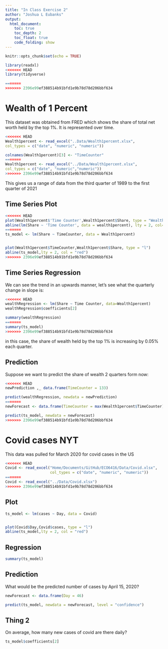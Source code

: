 ```yaml
---
title: "In Class Exercise 2"
author: "Joshua L Eubanks"
output: 
  html_document:
    toc: true
    toc_depth: 2
    toc_float: true
    code_folding: show
---
```


```r
knitr::opts_chunk$set(echo = TRUE)

library(readxl)
<<<<<<< HEAD
library(tidyverse)

=======
>>>>>>> 2396e99ef388514b91bfd1e9b78d78d206bbf634
```

# Wealth of 1 Percent

This dataset was obtained from FRED which shows the share of total net worth held by the top 1%. It is represented over time.

```r
<<<<<<< HEAD
Wealth1percent <- read_excel("..Data/Wealth1percent.xlsx",
col_types = c("date", "numeric", "numeric"))

colnames(Wealth1percent)[3] <- "TimeCounter"
=======
Wealth1percent <- read_excel("../Data/Wealth1percent.xlsx",
col_types = c("date", "numeric","numeric"))
>>>>>>> 2396e99ef388514b91bfd1e9b78d78d206bbf634
```

This gives us a range of data from the third quarter of 1989 to the first quarter of 2021

## Time Series Plot


```r
<<<<<<< HEAD
plot(Wealth1percent$'Time Counter',Wealth1percent$Share, type = "Wealth1percent")
abline(lm(Share ~ 'Time Counter', data = wealth1percent), lty = 2, col="red")
=======
ts_model <- lm(Share ~ TimeCounter, data = Wealth1percent)


plot(Wealth1percent$TimeCounter,Wealth1percent$Share, type = "l")
abline(ts_model,lty = 2, col = "red")
>>>>>>> 2396e99ef388514b91bfd1e9b78d78d206bbf634
```


## Time Series Regression

We can see the trend in an upwards manner, let's see what the quarterly change in slope is:

```r
<<<<<<< HEAD
wealthRegression <- lm(Share ~ Time Counter, data=Wealth1percent)
wealthRegression$coefficients[2]

summary(wealthRegression)
=======
summary(ts_model)
>>>>>>> 2396e99ef388514b91bfd1e9b78d78d206bbf634
```

in this case, the share of wealth held by the top 1% is increasing by 0.05% each quarter.

## Prediction

Suppose we want to predict the share of wealth 2 quarters form now:

```r
<<<<<<< HEAD
newPrediction ,_ data.frame(TimeCounter = 133)

predict(wealthRegression, newdata = newPrediction)
=======
newForecast <- data.frame(TimeCounter = max(Wealth1percent$TimeCounter) + 2)

predict(ts_model, newdata = newForecast)
>>>>>>> 2396e99ef388514b91bfd1e9b78d78d206bbf634
```


# Covid cases NYT

This data was pulled for March 2020 for covid cases in the US

```r
<<<<<<< HEAD
Covid <- read_excel("Home/Documents/GitHub/ECO6416/Data/Covid.xlsx",
                    col_types = c("date", "numeric", "numeric"))
=======
Covid <- read_excel("../Data/Covid.xlsx")
>>>>>>> 2396e99ef388514b91bfd1e9b78d78d206bbf634
```

## Plot

```r
ts_model <- lm(cases ~ Day, data = Covid)


plot(Covid$Day,Covid$cases, type = "l")
abline(ts_model,lty = 2, col = "red")

```

## Regression

```r
summary(ts_model)
```


## Prediction

What would be the predicted number of cases by April 15, 2020?

```r
newForecast <- data.frame(Day = 46)

predict(ts_model, newdata = newForecast, level = "confidence")
```

## Thing 2 

On average, how many new cases of covid are there daily?

```r
ts_model$coefficients[2]

```

